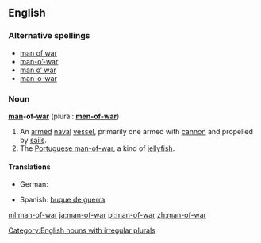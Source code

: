 ==English==

===Alternative spellings===
*[[man of war]]
*[[man-o'-war|man-o’-war]]
*[[man o' war|man o’ war]]
*[[man-o-war]]

===Noun===
[[Category:English nouns with irregular plurals]]
'''[[man]]-of-[[war]]''' (plural: '''[[men-of-war]]''')

# An [[armed]] [[naval]] [[vessel]], primarily one armed with [[cannon]] and propelled by [[sail]]s.
# The [[Portuguese man-of-war]], a kind of [[jellyfish]].

====Translations====
{{trans-top|armed naval vessel}}
* German: {{t+|de|Kriegsschiff|n}}
{{trans-mid}}
* Spanish: [[buque de guerra]] {{m}}
{{trans-bottom}}

{{trans-top|jellyfish}}
{{trans-mid}}
{{trans-bottom}}

[[ml:man-of-war]]
[[ja:man-of-war]]
[[pl:man-of-war]]
[[zh:man-of-war]]